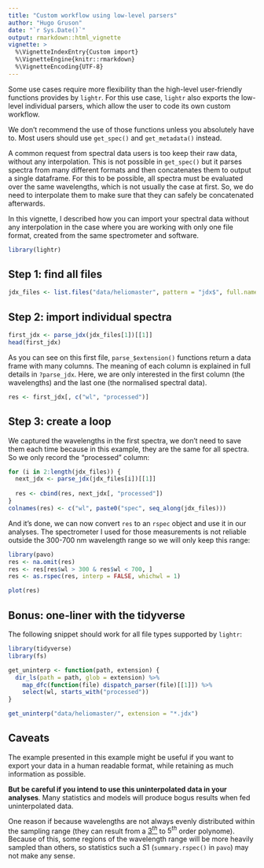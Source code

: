 ```yaml
---
title: "Custom workflow using low-level parsers"
author: "Hugo Gruson"
date: "`r Sys.Date()`"
output: rmarkdown::html_vignette
vignette: >
  %\VignetteIndexEntry{Custom import}
  %\VignetteEngine{knitr::rmarkdown}
  %\VignetteEncoding{UTF-8}
---
```


Some use cases require more flexibility than the high-level user-friendly
functions provides by `lightr`. For this use case, `lightr` also exports the
low-level individual parsers, which allow the user to code its own custom
workflow.

We don't recommend the use of those functions unless you absolutely have to.
Most users should use `get_spec()` and `get_metadata()` instead.

A common request from spectral data users is too keep their raw data, without
any interpolation. This is not possible in `get_spec()` but it parses spectra
from many different formats and then concatenates them to output a single 
dataframe. For this to be possible, all spectra must be evaluated over the same
wavelengths, which is not usually the case at first. So, we do need to 
interpolate them to make sure that they can safely be concatenated afterwards.

In this vignette, I described how you can import your spectral data without any
interpolation in the case where you are working with only one file format,
created from the same spectrometer and software.

```r
library(lightr)
```

## Step 1: find all files

```r
jdx_files <- list.files("data/heliomaster", pattern = "jdx$", full.names = TRUE)
```

## Step 2: import individual spectra

```r
first_jdx <- parse_jdx(jdx_files[1])[[1]]
head(first_jdx)
```

As you can see on this first file, `parse_$extension()` functions return a
data frame with many columns. The meaning of each column is explained in full
details in `?parse_jdx`. Here, we are only interested in the first column (the
wavelengths) and the last one (the normalised spectral data).

```r
res <- first_jdx[, c("wl", "processed")]
```

## Step 3: create a loop

We captured the wavelengths in the first spectra, we don't need to save them 
each time because in this example, they are the same for all spectra. So we only
record the "processed" column:

```r
for (i in 2:length(jdx_files)) {
  next_jdx <- parse_jdx(jdx_files[i])[[1]]
  
  res <- cbind(res, next_jdx[, "processed"])
}
colnames(res) <- c("wl", paste0("spec", seq_along(jdx_files)))
```

And it's done, we can now convert `res` to an `rspec` object and use it in our
analyses. The spectrometer I used for those measurements is not reliable outside
the 300-700 nm wavelength range so we will only keep this range:


```r
library(pavo)
res <- na.omit(res)
res <- res[res$wl > 300 & res$wl < 700, ]
res <- as.rspec(res, interp = FALSE, whichwl = 1)

plot(res)
```

## Bonus: one-liner with the tidyverse

The following snippet should work for all file types supported by `lightr`:

```r
library(tidyverse)
library(fs)

get_uninterp <- function(path, extension) {
  dir_ls(path = path, glob = extension) %>%
    map_dfc(function(file) dispatch_parser(file)[[1]]) %>%
    select(wl, starts_with("processed"))
}

get_uninterp("data/heliomaster/", extension = "*.jdx")
```

## Caveats

The example presented in this example might be useful if you want to export your
data in a human readable format, while retaining as much information as 
possible.

**But be careful if you intend to use this uninterpolated data in your 
analyses**. Many statistics and models will produce bogus results when fed 
uninterpolated data.

One reason if because wavelengths are not always evenly distributed within the 
sampling range (they can result from a [$3^{th}$](https://oceanoptics.com/wp-content/uploads/Spectrometer-Wavelength-Calibration-Instructions.pdf)
to $5^{th}$ order polynome). Because of this, some regions of the wavelength
range will be more heavily sampled than others, so statistics such a $S1$ 
(`summary.rspec()` in `pavo`) may not make any sense.


